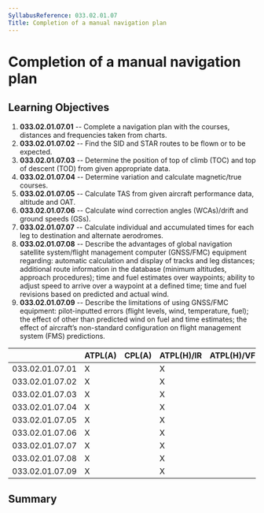 ```yaml
---
SyllabusReference: 033.02.01.07
Title: Completion of a manual navigation plan
---
```


# Completion of a manual navigation plan

## Learning Objectives

1.  **033.02.01.07.01** -- Complete a navigation plan with the courses, distances
    and frequencies taken from charts.
2.  **033.02.01.07.02** -- Find the SID and STAR routes to be flown or to be
    expected.
3.  **033.02.01.07.03** -- Determine the position of top of climb (TOC) and top
    of descent (TOD) from given appropriate data.
4.  **033.02.01.07.04** -- Determine variation and calculate magnetic/true
    courses.
5.  **033.02.01.07.05** -- Calculate TAS from given aircraft performance data,
    altitude and OAT.
6.  **033.02.01.07.06** -- Calculate wind correction angles (WCAs)/drift and
    ground speeds (GSs).
7.  **033.02.01.07.07** -- Calculate individual and accumulated times for each
    leg to destination and alternate aerodromes.
8.  **033.02.01.07.08** -- Describe the advantages of global navigation satellite
    system/flight management computer (GNSS/FMC) equipment regarding: automatic
    calculation and display of tracks and leg distances; additional route
    information in the database (minimum altitudes, approach procedures); time
    and fuel estimates over waypoints; ability to adjust speed to arrive over a
    waypoint at a defined time; time and fuel revisions based on predicted and
    actual wind.
9.  **033.02.01.07.09** -- Describe the limitations of using GNSS/FMC equipment:
    pilot-inputted errors (flight levels, wind, temperature, fuel); the effect of
    other than predicted wind on fuel and time estimates; the effect of
    aircraftʼs non-standard configuration on flight management system (FMS)
    predictions.

|                 | ATPL(A) | CPL(A) | ATPL(H)/IR | ATPL(H)/VFR | CPL(H) | IR  | CBIR(A) |
| --------------- | ------- | ------ | ---------- | ----------- | ------ | --- | ------- |
| 033.02.01.07.01 | X       |        | X          |             |        | X   | X       |
| 033.02.01.07.02 | X       |        | X          |             |        | X   | X       |
| 033.02.01.07.03 | X       |        | X          |             |        | X   | X       |
| 033.02.01.07.04 | X       |        | X          |             |        | X   | X       |
| 033.02.01.07.05 | X       |        | X          |             |        | X   | X       |
| 033.02.01.07.06 | X       |        | X          |             |        | X   | X       |
| 033.02.01.07.07 | X       |        | X          |             |        | X   | X       |
| 033.02.01.07.08 | X       |        | X          |             |        | X   | X       |
| 033.02.01.07.09 | X       |        | X          |             |        | X   | X       |

## Summary
